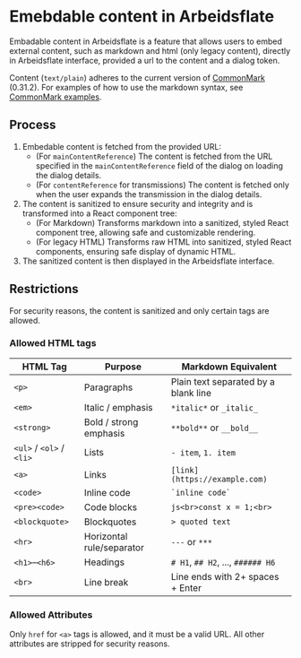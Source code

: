 # Emebdable content in Arbeidsflate

Embadable content in Arbeidsflate is a feature that allows users to embed external content, such as markdown and html (only legacy content), directly in Arbeidsflate interface, provided
a url to the content and a dialog token.

Content (`text/plain`) adheres to the current version of [CommonMark](https://commonmark.org/) (0.31.2).
For examples of how to use the markdown syntax, see [CommonMark examples](https://spec.commonmark.org/0.31.2/spec.json).

## Process

1. Embedable content is fetched from the provided URL:
   - (For `mainContentReference`) The content is fetched from the URL specified in the `mainContentReference` field of the dialog on loading the dialog details.
   - (For `contentReference` for transmissions) The content is fetched only when the user expands the transmission in the dialog details.
2. The content is sanitized to ensure security and integrity and is transformed into a React component tree:
   - (For Markdown) Transforms markdown into a sanitized, styled React component tree, allowing safe and customizable rendering.
   - (For legacy HTML) Transforms raw HTML into sanitized, styled React components, ensuring safe display of dynamic HTML.
3. The sanitized content is then displayed in the Arbeidsflate interface.

## Restrictions

For security reasons, the content is sanitized and only certain tags are allowed.

### Allowed HTML tags

| HTML Tag                 | Purpose                       | Markdown Equivalent                             |
| ------------------------ | ----------------------------- | ----------------------------------------------- |
| `<p>`                    | Paragraphs                    | Plain text separated by a blank line            |
| `<em>`                   | Italic / emphasis             | `*italic*` or `_italic_`                        |
| `<strong>`               | Bold / strong emphasis        | `**bold**` or `__bold__`                        |
| `<ul>` / `<ol>` / `<li>` | Lists                         | `- item`, `1. item`                             |
| `<a>`                    | Links                         | `[link](https://example.com)`                   |
| `<code>`                 | Inline code                   | `` `inline code` ``                             |
| `<pre><code>`            | Code blocks                   | ```js<br>const x = 1;<br>```                     |
| `<blockquote>`           | Blockquotes                   | `> quoted text`                                 |
| `<hr>`                   | Horizontal rule/separator     | `---` or `***`                                  |
| `<h1>`–`<h6>`            | Headings                      | `# H1`, `## H2`, ..., `###### H6`               |
| `<br>`                   | Line break                    | Line ends with 2+ spaces + Enter                |

### Allowed Attributes

Only `href` for `<a>` tags is allowed, and it must be a valid URL. All other attributes are stripped for security reasons.
